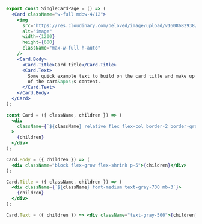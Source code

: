 ```jsx
export const SingleCardPage = () => (
  <Card className="w-full md:w-4/12">
    <img
      src="https://res.cloudinary.com/beloved/image/upload/v1608682938/Assets/632198_sgrp38.jpg"
      alt="image"
      width={1200}
      height={600}
      className="max-w-full h-auto"
    />
    <Card.Body>
      <Card.Title>Card title</Card.Title>
      <Card.Text>
        Some quick example text to build on the card title and make up the bulk
        of the card&apos;s content.
      </Card.Text>
    </Card.Body>
  </Card>
);

const Card = ({ className, children }) => (
  <div
    className={`${className} relative flex flex-col border-2 border-gray-200 rounded-lg`}
  >
    {children}
  </div>
);

Card.Body = ({ children }) => (
  <div className="block flex-grow flex-shrink p-5">{children}</div>
);

Card.Title = ({ className, children }) => (
  <div className={`${className} font-medium text-gray-700 mb-3`}>
    {children}
  </div>
);

Card.Text = ({ children }) => <div className="text-gray-500">{children}</div>;
```
